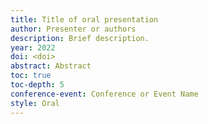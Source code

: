 ```yaml
---
title: Title of oral presentation
author: Presenter or authors
description: Brief description.
year: 2022
doi: <doi>
abstract: Abstract
toc: true
toc-depth: 5
conference-event: Conference or Event Name
style: Oral
---
```


![]()
